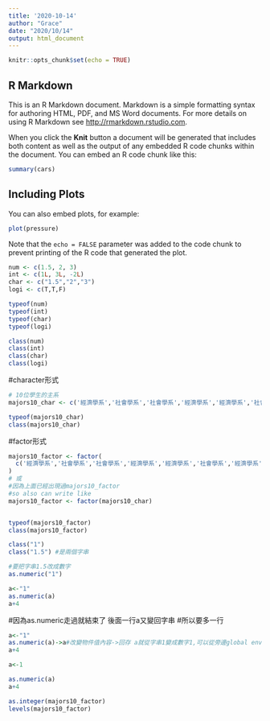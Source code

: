 ---
title: '2020-10-14'
author: "Grace"
date: "2020/10/14"
output: html_document
---

```{r setup, include=FALSE}
knitr::opts_chunk$set(echo = TRUE)
```

## R Markdown

This is an R Markdown document. Markdown is a simple formatting syntax for authoring HTML, PDF, and MS Word documents. For more details on using R Markdown see <http://rmarkdown.rstudio.com>.

When you click the **Knit** button a document will be generated that includes both content as well as the output of any embedded R code chunks within the document. You can embed an R code chunk like this:

```{r cars}
summary(cars)
```

## Including Plots

You can also embed plots, for example:

```{r pressure, echo=FALSE}
plot(pressure)
```

Note that the `echo = FALSE` parameter was added to the code chunk to prevent printing of the R code that generated the plot.

```{r}
num <- c(1.5, 2, 3)
int <- c(1L, 3L, -2L)
char <- c("1.5","2","3")
logi <- c(T,T,F)

typeof(num)
typeof(int)
typeof(char)
typeof(logi)
```

```{r}
class(num)
class(int)
class(char)
class(logi)
```

#character形式
```{r}
# 10位學生的主系
majors10_char <- c('經濟學系','社會學系','社會學系','經濟學系','經濟學系','社會學系','經濟學系','經濟學系','經濟學系','社會學系')

typeof(majors10_char)
class(majors10_char)
```

#factor形式
```{r}

majors10_factor <- factor(
  c('經濟學系','社會學系','社會學系','經濟學系','經濟學系','社會學系','經濟學系','經濟學系','經濟學系','社會學系')
)
# 或
#因為上面已經出現過majors10_factor
#so also can write like
majors10_factor <- factor(majors10_char)


typeof(majors10_factor)
class(majors10_factor)
```

```{r}
class("1")
class("1.5") #是兩個字串
```

```{r}
#要把字串1.5改成數字
as.numeric("1")
```
```{r}
a<-"1"
as.numeric(a)
a+4
```
#因為as.numeric走過就結束了 後面一行a又變回字串
#所以要多一行
```{r change the type}
a<-"1"
as.numeric(a)->a#改變物件值內容->回存 a就從字串1變成數字1,可以從旁邊global environment確認
a+4
```
```{r}
a<-1

as.numeric(a)
a+4
```
```{r}
as.integer(majors10_factor) 
levels(majors10_factor)

```

